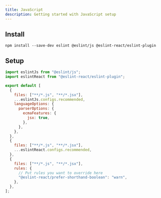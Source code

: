 ```yaml
---
title: JavaScript
description: Getting started with JavaScript setup
---
```


## Install

```package-install
npm install --save-dev eslint @eslint/js @eslint-react/eslint-plugin
```

## Setup

```js title="eslint.config.js"
import eslintJs from "@eslint/js";
import eslintReact from "@eslint-react/eslint-plugin";

export default [
  {
    files: ["**/*.js", "**/*.jsx"],
    ...eslintJs.configs.recommended,
    languageOptions: {
      parserOptions: {
        ecmaFeatures: {
          jsx: true,
        },
      },
    },
  },
  {
    files: ["**/*.js", "**/*.jsx"],
    ...eslintReact.configs.recommended,
  },
  {
    files: ["**/*.js", "**/*.jsx"],
    rules: {
      // Put rules you want to override here
      "@eslint-react/prefer-shorthand-boolean": "warn",
    },
  },
];
```
